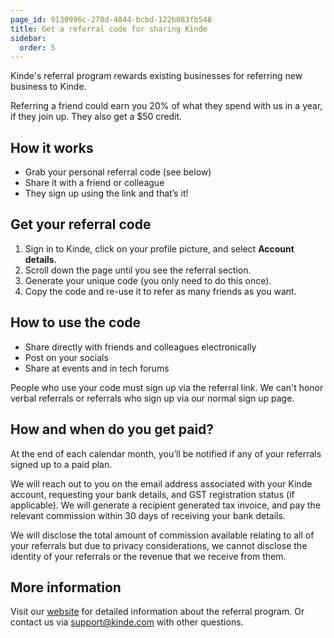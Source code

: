 ```yaml
---
page_id: 9130996c-278d-4044-bcbd-122b083fb548
title: Get a referral code for sharing Kinde
sidebar:
  order: 5
---
```


Kinde's referral program rewards existing businesses for referring new business to Kinde. 

Referring a friend could earn you 20% of what they spend with us in a year, if they join up. They also get a $50 credit. 

## How it works

- Grab your personal referral code (see below)
- Share it with a friend or colleague
- They sign up using the link and that’s it!

## Get your referral code

1. Sign in to Kinde, click on your profile picture, and select **Account details**.
2. Scroll down the page until you see the referral section.
3. Generate your unique code (you only need to do this once).
4. Copy the code and re-use it to refer as many friends as you want.

## How to use the code

- Share directly with friends and colleagues electronically
- Post on your socials
- Share at events and in tech forums

People who use your code must sign up via the referral link. We can't honor verbal referrals or referrals who sign up via our normal sign up page.

## How and when do you get paid?

At the end of each calendar month, you’ll be notified if any of your referrals signed up to a paid plan.

We will reach out to you on the email address associated with your Kinde account, requesting your bank details, and GST registration status (if applicable). We will generate a recipient generated tax invoice, and pay the relevant commission within 30 days of receiving your bank details.

We will disclose the total amount of commission available relating to all of your referrals but due to privacy considerations, we cannot disclose the identity of your referrals or the revenue that we receive from them.

## More information

Visit our [website](https://kinde.com/refer/) for detailed information about the referral program. Or contact us via support@kinde.com with other questions.
